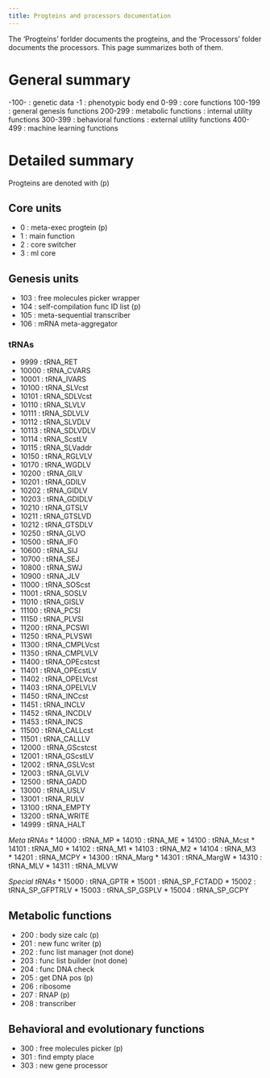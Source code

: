 ```yaml
---
title: Progteins and processors documentation
---
```


The 'Progteins' forlder documents the progteins, and the  'Processors' folder documents the processors.
This page summarizes both of them.

# General summary

-100- : genetic data
-1 : phenotypic body end
0-99 : core functions
100-199 : general genesis functions
200-299 : metabolic functions : internal utility functions
300-399 : behavioral functions : external utility functions
400-499 : machine learning functions

# Detailed summary

Progteins are denoted with (p)

## Core units

* 0 : meta-exec progtein (p)
* 1 : main function
* 2 : core switcher
* 3 : ml core

## Genesis units

* 103 : free molecules picker wrapper
* 104 : self-compilation func ID list (p)
* 105 : meta-sequential transcriber
* 106 : mRNA meta-aggregator

### tRNAs

* 9999 : tRNA_RET
* 10000 : tRNA_CVARS
* 10001 : tRNA_IVARS
* 10100 : tRNA_SLVcst
* 10101 : tRNA_SDLVcst
* 10110 : tRNA_SLVLV
* 10111 : tRNA_SDLVLV
* 10112 : tRNA_SLVDLV
* 10113 : tRNA_SDLVDLV
* 10114 : tRNA_ScstLV
* 10115 : tRNA_SLVaddr
* 10150 : tRNA_RGLVLV
* 10170 : tRNA_WGDLV
* 10200 : tRNA_GILV
* 10201 : tRNA_GDILV
* 10202 : tRNA_GIDLV
* 10203 : tRNA_GDIDLV
* 10210 : tRNA_GTSLV
* 10211 : tRNA_GTSLVD
* 10212 : tRNA_GTSDLV
* 10250 : tRNA_GLVO
* 10500 : tRNA_IF0
* 10600 : tRNA_SIJ
* 10700 : tRNA_SEJ
* 10800 : tRNA_SWJ
* 10900 : tRNA_JLV
* 11000 : tRNA_SOScst
* 11001 : tRNA_SOSLV
* 11010 : tRNA_GISLV
* 11100 : tRNA_PCSI
* 11150 : tRNA_PLVSI
* 11200 : tRNA_PCSWI
* 11250 : tRNA_PLVSWI
* 11300 : tRNA_CMPLVcst
* 11350 : tRNA_CMPLVLV
* 11400 : tRNA_OPEcstcst
* 11401 : tRNA_OPEcstLV
* 11402 : tRNA_OPELVcst
* 11403 : tRNA_OPELVLV
* 11450 : tRNA_INCcst
* 11451 : tRNA_INCLV
* 11452 : tRNA_INCDLV
* 11453 : tRNA_INCS
* 11500 : tRNA_CALLcst
* 11501 : tRNA_CALLLV
* 12000 : tRNA_GScstcst
* 12001 : tRNA_GScstLV
* 12002 : tRNA_GSLVcst
* 12003 : tRNA_GLVLV
* 12500 : tRNA_GADD
* 13000 : tRNA_USLV
* 13001 : tRNA_RULV
* 13100 : tRNA_EMPTY
* 13200 : tRNA_WRITE
* 14999 : tRNA_HALT

*Meta tRNAs*
* 14000 : tRNA_MP
* 14010 : tRNA_ME
* 14100 : tRNA_Mcst
* 14101 : tRNA_M0
* 14102 : tRNA_M1
* 14103 : tRNA_M2
* 14104 : tRNA_M3
* 14201 : tRNA_MCPY
* 14300 : tRNA_Marg
* 14301 : tRNA_MargW
* 14310 : tRNA_MLV
* 14311 : tRNA_MLVW

*Special tRNAs*
* 15000 : tRNA_GPTR
* 15001 : tRNA_SP_FCTADD
* 15002 : tRNA_SP_GFPTRLV
* 15003 : tRNA_SP_GSPLV
* 15004 : tRNA_SP_GCPY

## Metabolic functions

* 200 : body size calc (p)
* 201 : new func writer (p)
* 202 : func list manager (not done)
* 203 : func list builder (not done)
* 204 : func DNA check
* 205 : get DNA pos (p)
* 206 : ribosome
* 207 : RNAP (p)
* 208 : transcriber

## Behavioral and evolutionary functions

* 300 : free molecules picker (p)
* 301 : find empty place
* 303 : new gene processor
